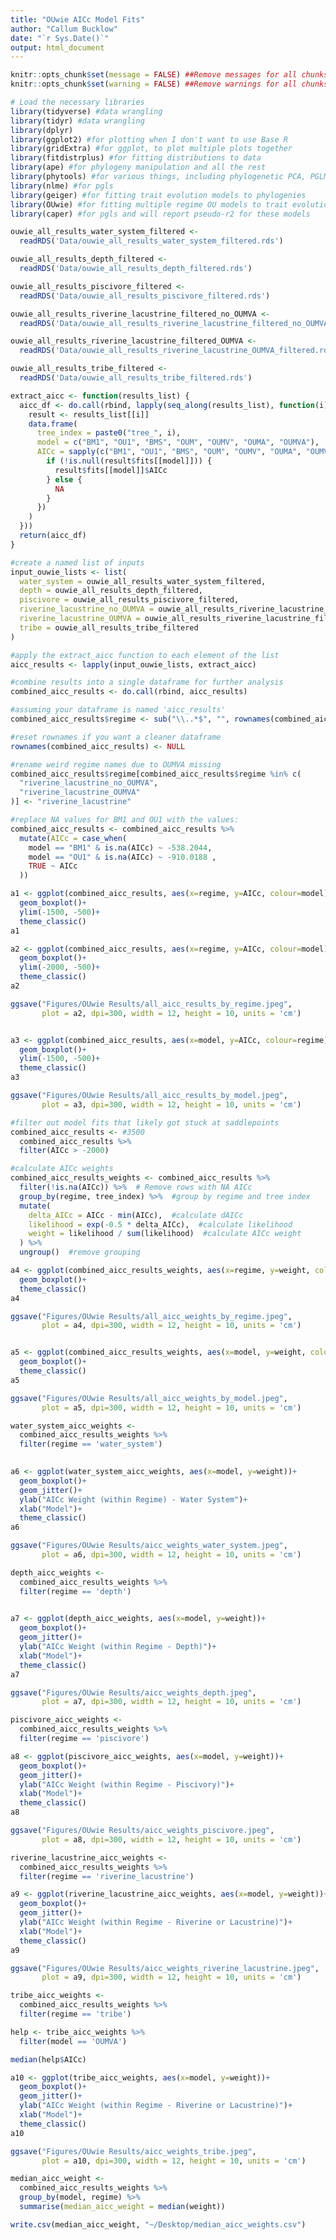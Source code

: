 ```yaml
---
title: "OUwie AICc Model Fits"
author: "Callum Bucklow"
date: "`r Sys.Date()`"
output: html_document
---
```


```r
knitr::opts_chunk$set(message = FALSE) ##Remove messages for all chunks
knitr::opts_chunk$set(warning = FALSE) ##Remove warnings for all chunks
```

```r
# Load the necessary libraries
library(tidyverse) #data wrangling
library(tidyr) #data wrangling
library(dplyr)
library(ggplot2) #for plotting when I don't want to use Base R
library(gridExtra) #for ggplot, to plot multiple plots together
library(fitdistrplus) #for fitting distributions to data
library(ape) #for phylogeny manipulation and all the rest
library(phytools) #for various things, including phylogenetic PCA, PGLM etc.
library(nlme) #for pgls
library(geiger) #for fitting trait evolution models to phylogenies
library(OUwie) #for fitting multiple regime OU models to trait evolution models
library(caper) #for pgls and will report pseudo-r2 for these models
```

```r

ouwie_all_results_water_system_filtered <- 
  readRDS('Data/ouwie_all_results_water_system_filtered.rds')

ouwie_all_results_depth_filtered <- 
  readRDS('Data/ouwie_all_results_depth_filtered.rds')

ouwie_all_results_piscivore_filtered <- 
  readRDS('Data/ouwie_all_results_piscivore_filtered.rds')

ouwie_all_results_riverine_lacustrine_filtered_no_OUMVA <- 
  readRDS('Data/ouwie_all_results_riverine_lacustrine_filtered_no_OUMVA.rds')

ouwie_all_results_riverine_lacustrine_filtered_OUMVA <- 
  readRDS('Data/ouwie_all_results_riverine_lacustrine_OUMVA_filtered.rds')

ouwie_all_results_tribe_filtered <- 
  readRDS('Data/ouwie_all_results_tribe_filtered.rds')

```

```r

extract_aicc <- function(results_list) {
  aicc_df <- do.call(rbind, lapply(seq_along(results_list), function(i) {
    result <- results_list[[i]]
    data.frame(
      tree_index = paste0("tree_", i),
      model = c("BM1", "OU1", "BMS", "OUM", "OUMV", "OUMA", "OUMVA"),
      AICc = sapply(c("BM1", "OU1", "BMS", "OUM", "OUMV", "OUMA", "OUMVA"), function(model) {
        if (!is.null(result$fits[[model]])) {
          result$fits[[model]]$AICc
        } else {
          NA
        }
      })
    )
  }))
  return(aicc_df)
}

```

```r
#create a named list of inputs
input_ouwie_lists <- list(
  water_system = ouwie_all_results_water_system_filtered,
  depth = ouwie_all_results_depth_filtered,
  piscivore = ouwie_all_results_piscivore_filtered,
  riverine_lacustrine_no_OUMVA = ouwie_all_results_riverine_lacustrine_filtered_no_OUMVA,
  riverine_lacustrine_OUMVA = ouwie_all_results_riverine_lacustrine_filtered_OUMVA,
  tribe = ouwie_all_results_tribe_filtered
)

#apply the extract_aicc function to each element of the list
aicc_results <- lapply(input_ouwie_lists, extract_aicc)

#combine results into a single dataframe for further analysis
combined_aicc_results <- do.call(rbind, aicc_results)

#assuming your dataframe is named 'aicc_results'
combined_aicc_results$regime <- sub("\\..*$", "", rownames(combined_aicc_results))

#reset rownames if you want a cleaner dataframe
rownames(combined_aicc_results) <- NULL

#rename weird regime names due to OUMVA missing 
combined_aicc_results$regime[combined_aicc_results$regime %in% c(
  "riverine_lacustrine_no_OUMVA", 
  "riverine_lacustrine_OUMVA"
)] <- "riverine_lacustrine"

#replace NA values for BM1 and OU1 with the values:
combined_aicc_results <- combined_aicc_results %>% 
  mutate(AICc = case_when(
    model == "BM1" & is.na(AICc) ~ -538.2044,
    model == "OU1" & is.na(AICc) ~ -910.0188 ,
    TRUE ~ AICc                       
  ))
```

```r

a1 <- ggplot(combined_aicc_results, aes(x=regime, y=AICc, colour=model))+
  geom_boxplot()+
  ylim(-1500, -500)+
  theme_classic()
a1

a2 <- ggplot(combined_aicc_results, aes(x=regime, y=AICc, colour=model))+
  geom_boxplot()+
  ylim(-2000, -500)+
  theme_classic()
a2

ggsave("Figures/OUwie Results/all_aicc_results_by_regime.jpeg", 
       plot = a2, dpi=300, width = 12, height = 10, units = 'cm')


a3 <- ggplot(combined_aicc_results, aes(x=model, y=AICc, colour=regime))+
  geom_boxplot()+
  ylim(-1500, -500)+
  theme_classic()
a3

ggsave("Figures/OUwie Results/all_aicc_results_by_model.jpeg", 
       plot = a3, dpi=300, width = 12, height = 10, units = 'cm')

```

```r

#filter out model fits that likely got stuck at saddlepoints
combined_aicc_results <- #3500
  combined_aicc_results %>%
  filter(AICc > -2000)  

#calculate AICc weights
combined_aicc_results_weights <- combined_aicc_results %>%
  filter(!is.na(AICc)) %>%  # Remove rows with NA AICc
  group_by(regime, tree_index) %>%  #group by regime and tree index
  mutate(
    delta_AICc = AICc - min(AICc),  #calculate dAICc
    likelihood = exp(-0.5 * delta_AICc),  #calculate likelihood
    weight = likelihood / sum(likelihood)  #calculate AICc weight
  ) %>%
  ungroup()  #remove grouping
```

```r

a4 <- ggplot(combined_aicc_results_weights, aes(x=regime, y=weight, colour=model))+
  geom_boxplot()+
  theme_classic()
a4

ggsave("Figures/OUwie Results/all_aicc_weights_by_regime.jpeg", 
       plot = a4, dpi=300, width = 12, height = 10, units = 'cm')


a5 <- ggplot(combined_aicc_results_weights, aes(x=model, y=weight, colour=regime))+
  geom_boxplot()+
  theme_classic()
a5

ggsave("Figures/OUwie Results/all_aicc_weights_by_model.jpeg", 
       plot = a5, dpi=300, width = 12, height = 10, units = 'cm')
```

```r
water_system_aicc_weights <- 
  combined_aicc_results_weights %>%
  filter(regime == 'water_system')
  

a6 <- ggplot(water_system_aicc_weights, aes(x=model, y=weight))+
  geom_boxplot()+
  geom_jitter()+
  ylab("AICc Weight (within Regime) - Water System")+
  xlab("Model")+
  theme_classic()
a6

ggsave("Figures/OUwie Results/aicc_weights_water_system.jpeg", 
       plot = a6, dpi=300, width = 12, height = 10, units = 'cm')
```

```r
depth_aicc_weights <- 
  combined_aicc_results_weights %>%
  filter(regime == 'depth')
  

a7 <- ggplot(depth_aicc_weights, aes(x=model, y=weight))+
  geom_boxplot()+
  geom_jitter()+
  ylab("AICc Weight (within Regime - Depth)")+
  xlab("Model")+
  theme_classic()
a7

ggsave("Figures/OUwie Results/aicc_weights_depth.jpeg", 
       plot = a7, dpi=300, width = 12, height = 10, units = 'cm')
```

```r
piscivore_aicc_weights <- 
  combined_aicc_results_weights %>%
  filter(regime == 'piscivore')

a8 <- ggplot(piscivore_aicc_weights, aes(x=model, y=weight))+
  geom_boxplot()+
  geom_jitter()+
  ylab("AICc Weight (within Regime - Piscivory)")+
  xlab("Model")+
  theme_classic()
a8

ggsave("Figures/OUwie Results/aicc_weights_piscivore.jpeg", 
       plot = a8, dpi=300, width = 12, height = 10, units = 'cm')
```

```r

riverine_lacustrine_aicc_weights <- 
  combined_aicc_results_weights %>%
  filter(regime == 'riverine_lacustrine')

a9 <- ggplot(riverine_lacustrine_aicc_weights, aes(x=model, y=weight))+
  geom_boxplot()+
  geom_jitter()+
  ylab("AICc Weight (within Regime - Riverine or Lacustrine)")+
  xlab("Model")+
  theme_classic()
a9

ggsave("Figures/OUwie Results/aicc_weights_riverine_lacustrine.jpeg", 
       plot = a9, dpi=300, width = 12, height = 10, units = 'cm')

```


```r

tribe_aicc_weights <- 
  combined_aicc_results_weights %>%
  filter(regime == 'tribe')

help <- tribe_aicc_weights %>%
  filter(model == 'OUMVA')

median(help$AICc)

a10 <- ggplot(tribe_aicc_weights, aes(x=model, y=weight))+
  geom_boxplot()+
  geom_jitter()+
  ylab("AICc Weight (within Regime - Riverine or Lacustrine)")+
  xlab("Model")+
  theme_classic()
a10

ggsave("Figures/OUwie Results/aicc_weights_tribe.jpeg", 
       plot = a10, dpi=300, width = 12, height = 10, units = 'cm')

```

```r
median_aicc_weight <- 
  combined_aicc_results_weights %>%
  group_by(model, regime) %>%
  summarise(median_aicc_weight = median(weight))

write.csv(median_aicc_weight, "~/Desktop/median_aicc_weights.csv")
```




